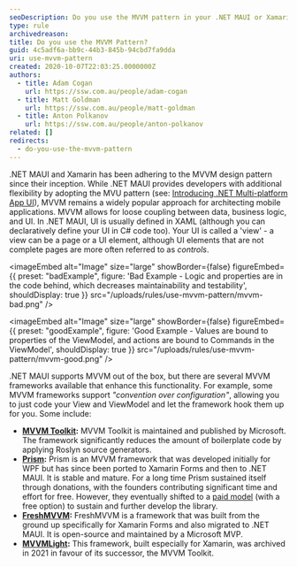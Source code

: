 ```yaml
---
seoDescription: Do you use the MVVM pattern in your .NET MAUI or Xamarin apps?
type: rule
archivedreason:
title: Do you use the MVVM Pattern?
guid: 4c5adf6a-bb9c-44b3-845b-94cbd7fa9dda
uri: use-mvvm-pattern
created: 2020-10-07T22:03:25.0000000Z
authors:
  - title: Adam Cogan
    url: https://ssw.com.au/people/adam-cogan
  - title: Matt Goldman
    url: https://ssw.com.au/people/matt-goldman
  - title: Anton Polkanov
    url: https://ssw.com.au/people/anton-polkanov
related: []
redirects:
  - do-you-use-the-mvvm-pattern
---
```


.NET MAUI and Xamarin has been adhering to the MVVM design pattern since their inception. While .NET MAUI provides developers with additional flexibility by adopting the MVU pattern (see: [Introducing .NET Multi-platform App UI](https://devblogs.microsoft.com/dotnet/introducing-net-multi-platform-app-ui/)), MVVM remains a widely popular approach for architecting mobile applications.
MVVM allows for loose coupling between data, business logic, and UI. In .NET MAUI, UI is usually defined in XAML (although you can declaratively define your UI in C# code too). Your UI is called a 'view' - a view can be a page or a UI element, although UI elements that are not complete pages are more often referred to as _controls_.

<imageEmbed
  alt="Image"
  size="large"
  showBorder={false}
  figureEmbed={{
    preset: "badExample",
    figure: 'Bad Example - Logic and properties are in the code behind, which decreases maintainability and testability',
    shouldDisplay: true
  }}
  src="/uploads/rules/use-mvvm-pattern/mvvm-bad.png"
/>

<imageEmbed
  alt="Image"
  size="large"
  showBorder={false}
  figureEmbed={{
    preset: "goodExample",
    figure: 'Good Example - Values are bound to properties of the ViewModel, and actions are bound to Commands in the ViewModel',
    shouldDisplay: true
  }}
  src="/uploads/rules/use-mvvm-pattern/mvvm-good.png"
/>

.NET MAUI supports MVVM out of the box, but there are several MVVM frameworks available that enhance this functionality. For example, some MVVM frameworks support _"convention over configuration"_, allowing you to just code your View and ViewModel and let the framework hook them up for you. Some include:

- **[MVVM Toolkit](https://learn.microsoft.com/en-us/dotnet/communitytoolkit/mvvm/):** MVVM Toolkit is maintained and published by Microsoft. The framework significantly reduces the amount of boilerplate code by applying Roslyn source generators.
- **[Prism](https://github.com/PrismLibrary/Prism):** Prism is an MVVM framework that was developed initially for WPF but has since been ported to Xamarin Forms and then to .NET MAUI. It is stable and mature. For a long time Prism sustained itself through donations, with the founders contributing significant time and effort for free. However, they eventually shifted to a [paid model](https://prismlibrary.com/#pricing) (with a free option) to sustain and further develop the library.
- **[FreshMVVM](https://github.com/rid00z/FreshMvvm):** FreshMVVM is a framework that was built from the ground up specifically for Xamarin Forms and also migrated to .NET MAUI. It is open-source and maintained by a Microsoft MVP.
- **[MVVMLight](https://github.com/lbugnion/mvvmlight):** This framework, built especially for Xamarin, was archived in 2021 in favour of its successor, the MVVM Toolkit.